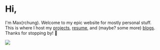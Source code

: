 
# Hi,

I'm Max(rchung). Welcome to my epic website for mostly personal stuff. This is
where I host my [projects](projects), [resume](about), and (maybe? some more)
[blogs](blogs). Thanks for stopping by! 🐸

<Link href="/projects/theboy" alignSelf="center">
  <img id="the-boy" src="/the-boy.jpg" />
</Link>
